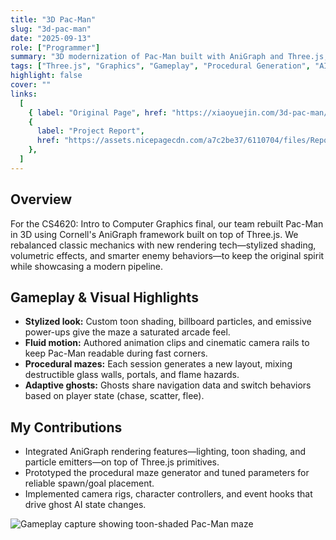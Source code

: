 ```yaml
---
title: "3D Pac-Man"
slug: "3d-pac-man"
date: "2025-09-13"
role: ["Programmer"]
summary: "3D modernization of Pac-Man built with AniGraph and Three.js, complete with stylized shading, smarter ghosts, and procedural mazes."
tags: ["Three.js", "Graphics", "Gameplay", "Procedural Generation", "AI", "Typescript", "Classic"]
highlight: false
cover: ""
links:
  [
    { label: "Original Page", href: "https://xiaoyuejin.com/3d-pac-man/" },
    {
      label: "Project Report",
      href: "https://assets.nicepagecdn.com/a7c2be37/6110704/files/Report9.pdf",
    },
  ]
---
```




## Overview

For the CS4620: Intro to Computer Graphics final, our team rebuilt Pac-Man in 3D using Cornell's AniGraph framework built on top of Three.js. We rebalanced classic mechanics with new rendering tech—stylized shading, volumetric effects, and smarter enemy behaviors—to keep the original spirit while showcasing a modern pipeline.

## Gameplay & Visual Highlights

- **Stylized look:** Custom toon shading, billboard particles, and emissive power-ups give the maze a saturated arcade feel.
- **Fluid motion:** Authored animation clips and cinematic camera rails to keep Pac-Man readable during fast corners.
- **Procedural mazes:** Each session generates a new layout, mixing destructible glass walls, portals, and flame hazards.
- **Adaptive ghosts:** Ghosts share navigation data and switch behaviors based on player state (chase, scatter, flee).

## My Contributions

- Integrated AniGraph rendering features—lighting, toon shading, and particle emitters—on top of Three.js primitives.
- Prototyped the procedural maze generator and tuned parameters for reliable spawn/goal placement.
- Implemented camera rigs, character controllers, and event hooks that drive ghost AI state changes.

![Gameplay capture showing toon-shaded Pac-Man maze](/projects/3d-pac-man/Screenshot2023-12-21at3.54.54AM-3.png)
